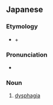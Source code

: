 ==Japanese==
{{ja-kanjitab|えん|げ|しょう|がい|yomi=o}}

===Etymology===
* {{m|ja|嚥下}} + {{m|ja|障害}}

===Pronunciation===
* {{ja-pron|えんげしょうがい|acc=4}}

===Noun===
{{ja-noun|えんげしょうがい}}

# [[dysphagia]]